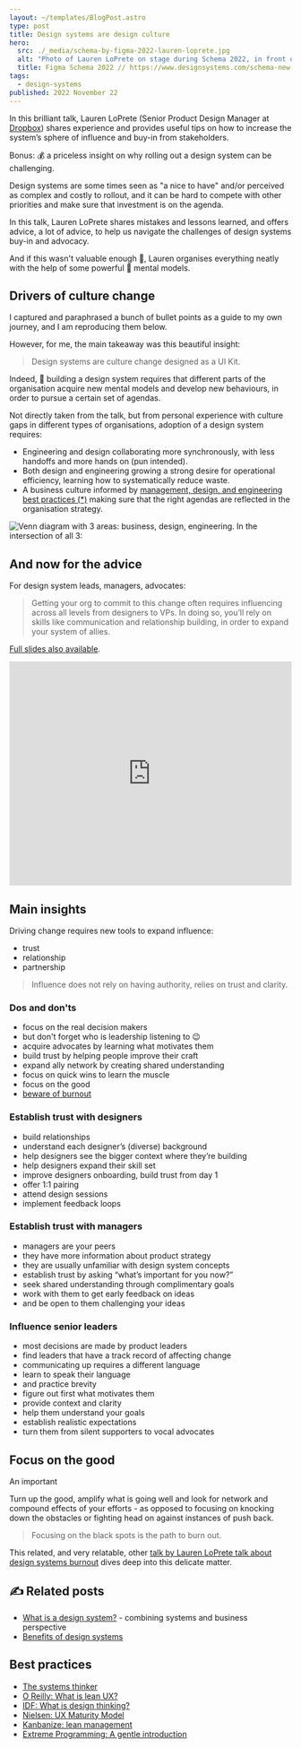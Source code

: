 ```yaml
---
layout: ~/templates/BlogPost.astro
type: post
title: Design systems are design culture
hero:
  src: ./_media/schema-by-figma-2022-lauren-loprete.jpg
  alt: "Photo of Lauren LoPrete on stage during Schema 2022, in front of a slide that reads 'Design Systems are culture change disguised as a UI kit'"
  title: Figma Schema 2022 // https://www.designsystems.com/schema-new-york-2022/
tags:
  - design-systems
published: 2022 November 22
---
```


<Abstract>

In this brilliant talk, Lauren LoPrete (Senior Product Design Manager at [Dropbox](https://www.dropbox.com/)) shares experience and provides useful tips on how to increase the system’s sphere of influence and buy-in from stakeholders.

Bonus: :moneybag: a priceless insight on why rolling out a design system can be challenging.

</Abstract>

Design systems are some times seen as "a nice to have" and/or perceived as complex and costly to rollout, and it can be hard to compete with other priorities and make sure that investment is on the agenda.

In this talk, Lauren LoPrete shares mistakes and lessons learned, and offers advice, a lot of advice, to help us navigate the challenges of design systems buy-in and advocacy.

And if this wasn't valuable enough :100:, Lauren organises everything neatly with the help of some powerful :muscle: mental models.

## Drivers of culture change

I captured and paraphrased a bunch of bullet points as a guide to my own journey, and I am reproducing them below.

However, for me, the main takeaway was this beautiful insight:

> Design systems are culture change designed as a UI Kit.

Indeed, :exploding_head: building a design system requires that different parts of the organisation acquire new mental models and develop new behaviours, in order to pursue a certain set of agendas.

Not directly taken from the talk, but from personal experience with culture gaps in different types of organisations, adoption of a design system requires:

- Engineering and design collaborating more synchronously, with less handoffs and more hands on (pun intended).
- Both design and engineering growing a strong desire for operational efficiency, learning how to systematically reduce waste.
- A business culture informed by [management, design, and engineering best practices (\*)](#best-practices) making sure that the right agendas are reflected in the organisation strategy.

![Venn diagram with 3 areas: business, design, engineering. In the intersection of all 3: ](./_media/design-culture.png)

## And now for the advice

For design system leads, managers, advocates:

> Getting your org to commit to this change often requires influencing across all levels from designers to VPs. In doing so, you’ll rely on skills like communication and relationship building, in order to expand your system of allies.

[Full slides also available](https://www.dropbox.com/s/vjbx8nmk5xsfu4y/Lauren-LoPrete-Schema-expanding-spheres-of-influence.pdf?dl=0).

<iframe
  width="100%"
  height="400"
  src="https://www.youtube.com/embed/On3w6zPQPHU"
  frameBorder="0"
  allow="encrypted-media; picture-in-picture"
  allowfullscreen
></iframe>

## Main insights

Driving change requires new tools to expand influence:

- trust
- relationship
- partnership

> Influence does not rely on having authority, relies on trust and clarity.

### Dos and don'ts

- focus on the real decision makers
- but don't forget who is leadership listening to :wink:
- acquire advocates by learning what motivates them
- build trust by helping people improve their craft
- expand ally network by creating shared understanding
- focus on quick wins to learn the muscle
- focus on the good
- [beware of burnout](https://www.youtube.com/watch?v=d22qO_RvaQc)

### Establish trust with designers

- build relationships
- understand each designer’s (diverse) background
- help designers see the bigger context where they’re building
- help designers expand their skill set
- improve designers onboarding, build trust from day 1
- offer 1:1 pairing
- attend design sessions
- implement feedback loops

### Establish trust with managers

- managers are your peers
- they have more information about product strategy
- they are usually unfamiliar with design system concepts
- establish trust by asking “what’s important for you now?”
- seek shared understanding through complimentary goals
- work with them to get early feedback on ideas
- and be open to them challenging your ideas

### Influence senior leaders

- most decisions are made by product leaders
- find leaders that have a track record of affecting change
- communicating up requires a different language
- learn to speak their language
- and practice brevity
- figure out first what motivates them
- provide context and clarity
- help them understand your goals
- establish realistic expectations
- turn them from silent supporters to vocal advocates

## Focus on the good

An important

Turn up the good, amplify what is going well and look for network and compound effects of your efforts - as opposed to focusing on knocking down the obstacles or fighting head on against instances of push back.

> Focusing on the black spots is the path to burn out.

This related, and very relatable, other [talk by Lauren LoPrete talk about design systems burnout](https://www.youtube.com/watch?v=d22qO_RvaQc) dives deep into this delicate matter.

<Note type="blog">

## :writing_hand: Related posts

- [What is a design system?](/posts/2023-02/what-is-a-design-system) - combining systems and business perspective
- [Benefits of design systems](/posts/2023-02/benefits-of-design-systems)

</Note>

## Best practices

- [The systems thinker](https://thesystemsthinker.com/)
- [O Reilly: What is lean UX?](https://www.oreilly.com/radar/what-is-lean-ux/)
- [IDF: What is design thinking?](https://www.interaction-design.org/literature/topics/design-thinking)
- [Nielsen: UX Maturity Model](https://www.nngroup.com/articles/ux-maturity-model/)
- [Kanbanize: lean management](https://kanbanize.com/lean-management/getting-started-with-lean)
- [Extreme Programming: A gentle introduction ](http://www.extremeprogramming.org/)
